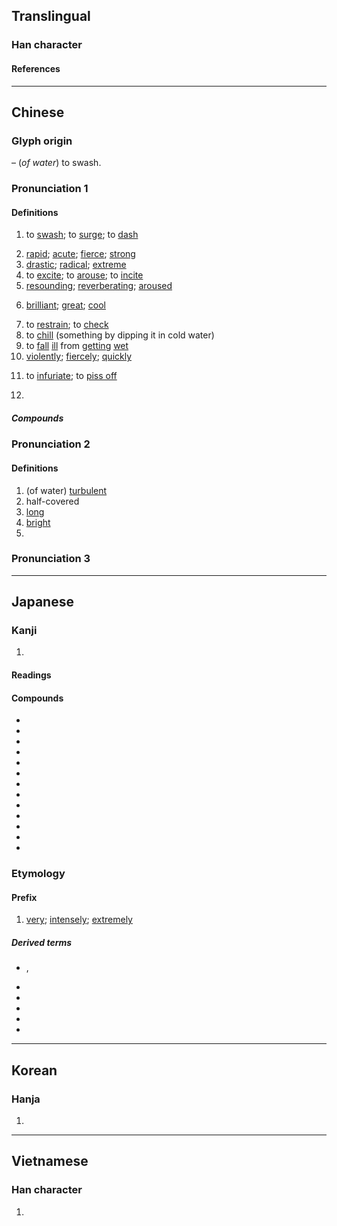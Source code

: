 {{character info/new}}
==Translingual==

===Han character===
{{Han char|rn=85|rad=水|as=13|sn=16|four=38140|canj=EHSK|ids=⿰氵敫}}

====References====
{{Han ref|kx=0654.170|dkj=18438|dj=1064.140|hdz=31760.040|uh=6FC0}}

----

==Chinese==
{{zh-forms|alt=㲹-second&#45;round simplified}}

===Glyph origin===
{{Han etym}}
{{Han compound|水|alt1=氵|敫|ls=psc|c1=s|c2=p|t1=water}} – (''of water'') to swash.

===Pronunciation 1===
{{zh-pron
|m=jī
|m-s=
|c=gik1
|c-t=
|g=
|h=pfs=kie̍p/kit
|j=
|md=gék
|mn=xm,zz,tw:kek/qz:kiak
|mn-t=gêg4
|w=4jiq
|x=
|mc=2
|oc=1,2
|cat=v,a,adv,pn
}}

====Definitions====
{{zh-hanzi}}

# {{lb|zh|of water currents}} to [[swash]]; to [[surge]]; to [[dash]]
# [[rapid]]; [[acute]]; [[fierce]]; [[strong]]
# [[drastic]]; [[radical]]; [[extreme]]
# to [[excite]]; to [[arouse]]; to [[incite]]
# [[resounding]]; [[reverberating]]; [[aroused]]
# {{lb|zh|Cantonese}} [[brilliant]]; [[great]]; [[cool]]
# to [[restrain]]; to [[check]]
# to [[chill]] (something by dipping it in cold water)
# to [[fall]] [[ill]] from [[getting]] [[wet]]
# [[violently]]; [[fiercely]]; [[quickly]]
# {{lb|zh|Cantonese}} to [[infuriate]]; to [[piss off]]
#: {{zh-x|激嚫|3=C}}
#: {{zh-x|激死|3=C}}
# {{surname|zh}}

=====Compounds=====
{{zh-der|激昂|激昂慷慨|激變|激辯|激磁|激盪|激動|激發|激發態|激奮|激憤|激光|激光唱機|激光唱片|激光打印機|激光計算機|激光器|激光視盤|激光照排|激化|激活|激將|激將法|激進|激劇|激浪|激勵|激烈|激靈|激流|激論|激酶|激惱|激怒|激切|激情|激素|激湍|激揚|激湧|激越|激增|激戰|激濁揚清|令人激賞|偏激|偏激之詞|制約刺激|刺激|刺激性|刺激素|刺激類化|勇退激流|奮激|性激素|感激|感激不盡|感激流涕|感激涕泗|感激涕零|慷慨激昂|慷慨激烈|憤激|推激|揚清激濁|條件刺激|植物激素|沖激|沽激|激刺|激勃素|激厲|激問|激忿填膺|激楚|激激|激煩|激筒|激聒|激話|激貪厲俗|激賞|生長激素|由衷感激|相激|矯激奇詭|窺御激夫|群情激憤|腦力激盪|衝波激浪|衝激|褊激|詭激|過激|雄性激素|風激電飛|風激電駭|黃體激素|激素替代療法}}

===Pronunciation 2===
{{zh-pron
|m=jiào
|mc=1
|oc=n,1
|cat=a,v
}}

====Definitions====
{{zh-hanzi}}

# (of water) [[turbulent]]
# half-covered
# [[long]]
# [[bright]]
# {{zh-alt-form|噭}}

===Pronunciation 3===
{{zh-see|徼|v}}
----

==Japanese==

===Kanji===
{{ja-kanji|grade=6|rs=水13}}

# {{rfdef|ja|sort=水13}}

====Readings====
{{ja-readings
|goon=きゃく
|kanon=けき
|kanyoon=げき
|kun=はげ-し.い, はげ-ます
}}

====Compounds====
* {{ja-r|激%減|げき%げん}}
* {{ja-r|激%昂|げき%こう}}
* {{ja-r|激%震|げき%しん}}
* {{ja-r|激%甚|げき%じん}}
* {{ja-r|激%戦|げき%せん}}
* {{ja-r|激%痛|げき%つう}}
* {{ja-r|激%怒|げき%ど}}
* {{ja-r|激%闘|げき%とう}}
* {{ja-r|激%動|げき%どう}}
* {{ja-r|激%突|げき%とつ}}
* {{ja-r|激%雷|げき%らい}}
* {{ja-r|激%励|げき%れい}}
* {{ja-r|激%論|げき%ろん}}

===Etymology===
{{ja-kanjitab|げき|yomi=o}}

====Prefix====
{{ja-pos|prefix|げき}}

# {{lb|ja|informal}} [[very]]; [[intensely]]; [[extremely]]

=====Derived terms=====
* {{ja-r|激%安|げき%やす}}, {{ja-r|激%高|げき%たか}}
* {{ja-r|激おこぷんぷん丸|げきおこ ぷんぷん まる}}
* {{ja-r|激%愛|げき%あい}}
* {{ja-r|激%写|げき%しゃ}}
* {{ja-r|激ヤバ|げきヤバ}}
* {{ja-r|激レア|げきレア}}

----

==Korean==

===Hanja===
{{ko-hanja|격}}

# {{rfdef|ko|sort=水13}}

----

==Vietnamese==

===Han character===
{{vi-readings|reading=[[váng]]<!--What is "váng" doing here?-->, [[khích]], [[kích]]|rs=水13}}

# {{rfdef|vi|sort=水13}}